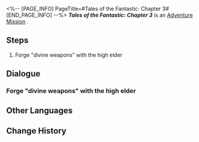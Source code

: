 <%-- [PAGE_INFO]
PageTitle=#Tales of the Fantastic: Chapter 3#
[END_PAGE_INFO] --%>
{{Stub|Dialogue, characters, and location(s)}}
{{Mission Infobox
|id            = 8002234
|title         = 
|image         = Mission Tales of the Fantastic: Chapter 3.png
|type          = Adventure
|event_name    = 
|chapter       = 
|requirements  = [[Adventure Mission]] ''[[Tales of the Fantastic: Chapter 3]]'' completed
|summary       = <!--official mission summary from Fate's Atlas-->
|characters    = <!--characters that appear in this mission-->
|startLocation = <!--location as it intially appears on the mission screen-->
|world         = <!--i.e. Penacony-->
|area          = <!--i.e. A Child's Dream-->
|prev          = 
|next          = 
|exp           = 
|credits       = 
|stellarJade   = 
|other         = 
}}
'''''Tales of the Fantastic: Chapter 3''''' is an [[Adventure Mission]]<!--in [world]-->.

==Steps==
# Forge "divine weapons" with the high elder

<!--
==Gameplay Notes==

--><!--
==Trial Character==

-->
==Dialogue==
{{Stub Dialogue}}
{{Dialogue Start}}
:{{tx}}
{{Dialogue End}}

===Forge "divine weapons" with the high elder===
{{Mission Description|type=adventure|location=<!--to be added-->|update|Mr. Xiyan loudly declares: "Now the materials have all been gathered, it is time to forge the divine weapon and completely destroy the Ruin Author's delusional plots!"}}
{{Dialogue Start}}
:{{tx}}
{{Dialogue End}}

==Other Languages==
{{Other Languages
|en   = Tales of the Fantastic: Chapter 3
|zhs  = 评书奇谭•第三回
|zht  = 評書奇譚•第三回
|ja   = 講談奇譚・第三回
|ko   = 진기한 이야기•제3장
|es   = Narraciones extraordinarias: acto 3
|fr   = Contes fantastiques &mdash; Chapitre 3
|ru   = Чудесные сказания. Глава III
|th   = เรื่องเล่าขานตำนานการผจญภัย: บทที่ 3
|vi   = Kỳ Truyện Bình Thư 3
|de   = Geschichten des Fantastischen &ndash; Kapitel 3
|id   = Dongeng Luar Biasa - Bag. 3
|pt   = Contos do Fantástico - Capítulo 3
}}

==Change History==
{{Change History|1.2}}

